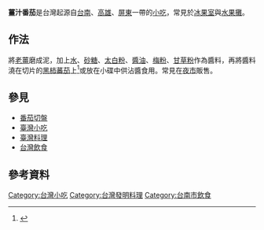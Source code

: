 '''薑汁番茄'''是台灣起源自[[台南|台南]]、[[高雄|高雄]]、[[屏東縣|屏東]]一帶的[[小吃|小吃]]，常見於[[冰果室|冰果室]]與[[水果攤|水果攤]]。

== 作法 ==
將[[薑|老薑]]磨成泥，加上[[水|水]]、[[砂糖|砂糖]]、[[太白粉|太白粉]]、[[醬油|醬油]]、[[梅粉|梅粉]]、[[甘草|甘草粉]]作為醬料，再將醬料澆在切片的[[黑柿蕃茄|黑柿蕃茄]]上<ref>{{cite web | url=http://news.ltn.com.tw/news/local/paper/848130 | title=〈北部〉芎林番茄季 沾點薑汁解鄉愁 | work=自由時報 | date=2015-01-17 | accessdate=2015-08-29 | archive-date=2015-09-29 | archive-url=https://web.archive.org/web/20150929052228/http://news.ltn.com.tw/news/local/paper/848130 | dead-url=no }}</ref>或放在小碟中供沾醬食用。常見在[[夜市|夜市]]販售。

== 參見 ==
* [[番茄切盤|番茄切盤]]
* [[臺灣小吃|臺灣小吃]]
* [[臺灣料理|臺灣料理]]
* [[台灣飲食|台灣飲食]]

==參考資料==
{{reflist}}

[[Category:台灣小吃|Category:台灣小吃]]
[[Category:台灣發明料理|Category:台灣發明料理]]
[[Category:台南市飲食|Category:台南市飲食]]


{{台灣小作品}}